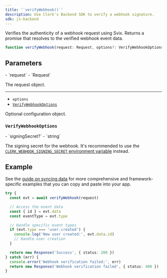 ```yaml
---
title: '`verifyWebhook()`'
description: Use Clerk's Backend SDK to verify a webhook signature.
sdk: js-backend
---
```


Verifies the authenticity of a webhook request using Svix. Returns a promise that resolves to the verified webhook event data.

```ts
function verifyWebhook(request: Request, options?: VerifyWebhookOptions): Promise<WebhookEvent>
```

## Parameters

<Properties>
  - `request`
  - `Request`

  The request object.

  ---

  - `options`
  - [`VerifyWebhookOptions`](#verify-webhook-options)

  Optional configuration object.
</Properties>

### `VerifyWebhookOptions`

<Properties>
  - `signingSecret?`
  - `string`

  The signing secret for the webhook. It's recommended to use the [`CLERK_WEBHOOK_SIGNING_SECRET` environment variable](/docs/guides/development/clerk-environment-variables#webhooks) instead.
</Properties>

## Example

See the [guide on syncing data](/docs/guides/configure/webhooks/syncing) for more comprehensive and framework-specific examples that you can copy and paste into your app.

```ts
try {
  const evt = await verifyWebhook(request)

  // Access the event data
  const { id } = evt.data
  const eventType = evt.type

  // Handle specific event types
  if (evt.type === 'user.created') {
    console.log('New user created:', evt.data.id)
    // Handle user creation
  }

  return new Response('Success', { status: 200 })
} catch (err) {
  console.error('Webhook verification failed:', err)
  return new Response('Webhook verification failed', { status: 400 })
}
```
